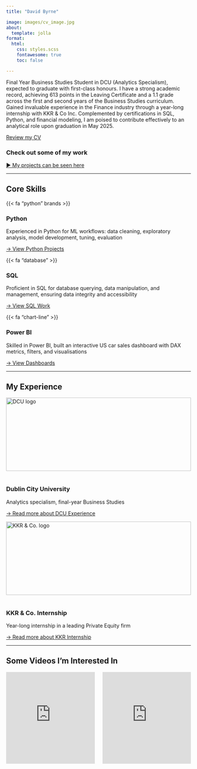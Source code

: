 ```yaml
---
title: "David Byrne"

image: images/cv_image.jpg
about:
  template: jolla
format:
  html:
    css: styles.scss
    fontawesome: true
    toc: false

---
```


<div class="hero">
  <p>Final Year Business Studies Student in DCU (Analytics Specialism), expected to graduate with first-class honours.  I have a strong academic record, achieving 613 points in the Leaving Certificate and a 1.1 grade across the first and second years of the Business Studies curriculum. Gained invaluable experience in the Finance industry through a year-long internship with KKR & Co Inc. Complemented by certifications in SQL, Python, and financial modeling, I am poised to contribute effectively to an analytical role upon graduation in May 2025.</p>
</div>

[Review my CV](cv.pdf){.btn .btn-primary}

### Check out some of my work
[► My projects can be seen here](projects.qmd)

<hr class="section-break"/>


## Core Skills

::: {.skill-grid}

::: {.skill-card}
::: {.skill-icon}

{{< fa "python" brands >}}

:::

### Python  
Experienced in Python for ML workflows: data cleaning, exploratory analysis, model development, tuning, evaluation

[→ View Python Projects](projects/baa1027_adv_python.qmd){.btn .btn-primary style=}
:::

::: {.skill-card}
::: {.skill-icon}

{{< fa "database" >}}

:::

### SQL  
Proficient in SQL for database querying, data manipulation, and management, ensuring data integrity and accessibility

[→ View SQL Work](projects/programming&visualisation.qmd){.btn .btn-primary}
:::

::: {.skill-card}
::: {.skill-icon}

{{< fa "chart-line" >}}

:::

### Power BI  
Skilled in Power BI, built an interactive US car sales dashboard with DAX metrics, filters, and visualisations

[→ View Dashboards](projects/programming&visualisation.qmd){.btn .btn-primary}
:::

:::

<hr class="section-break"/>

## My Experience

::: {.skill-grid}

::: {.skill-card}
<img 
  src="images/dcu_logo.png" 
  alt="DCU logo" 
  style="width: 100%; height:200px; object-fit:contain; margin-bottom:1rem;"
/>

### Dublin City University  
Analytics specialism, final-year Business Studies

[→ Read more about DCU Experience](about_experience/dcu.qmd){.btn .btn-primary}
:::

::: {.skill-card}
<img 
  src="images/kkr_logo.png" 
  alt="KKR & Co. logo" 
  style="width: 100%; height:200px; object-fit:contain; margin-bottom:1rem;"
/>

### KKR & Co. Internship  
Year-long internship in a leading Private Equity firm

[→ Read more about KKR Internship](about_experience/kkr.qmd){.btn .btn-primary}
:::

:::


<hr class="section-break"/>

## Some Videos I'm Interested In

::: {.columns}

::: {.column width="50%"}
::: {.skill-card}
<iframe 
  width="100%" height="250" 
  src="https://www.youtube.com/embed/WEDIj9JBTC8?start=2193"
  title="Everything Finance" frameborder="0" allowfullscreen>
</iframe>
:::
:::

::: {.column width="50%"}
::: {.skill-card}
<iframe 
  width="100%" height="250" 
  src="https://www.youtube.com/embed/KKNCiRWd_j0"
  title="AI TED Talk" frameborder="0" allowfullscreen>
</iframe>
:::
:::

:::
